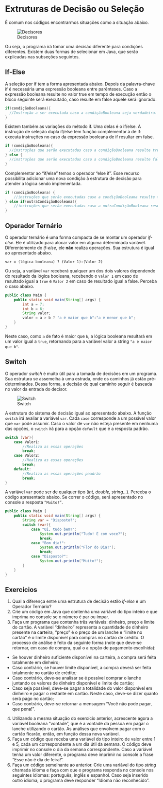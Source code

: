 # Extruturas de Decisão ou Seleção

É comum nos códigos encontrarmos situações como a situação abaixo.

![Decisores](imagens/decisores.png)

Ou seja, o programa irá tomar uma decisão diferente para condições diferentes. Existem duas formas de selecionar em Java, que serão explicadas nas subseções seguintes.

## If-Else

A seleção por if tem a forma apresentada abaixo. Depois da palavra-chave if é necessária uma expressão booleana entre parênteses. Caso a expressão booleana resulte no valor true em tempo de execução então o bloco seguinte será executado, caso resulte em false aquele será ignorado.

```java
if(condiçãoBooleana){
  //Instrução a ser executada caso a condiçãoBooleana seja verdadeira.
}
```

Existem também as variações do método if. Uma delas é o if/else. A instrução de seleção dupla if/else tem função complementar à de if: executa instruções no caso da expressão booleana de if resultar em false.

```java
if (condiçãoBooleana){
  //instruções que serão executadas caso a condiçãoBooleana resulte true.
} else {
  //instruções que serão executadas caso a condiçãoBooleana resulte false.
}
```

Complementar ao “if/else” temos o operador “else if”. Esse recurso possibilita adicionar uma nova condição à estrutura de decisão para atender a lógica sendo implementada.

```java
if (condiçãoBooleana) {
    //instruções que serão executadas caso a condiçãoBooleana resulte true.
} else if(outraCondiçãoBooleana){
    //instruções que serão executadas caso a outraCondiçãoBooleana resulte true.
}
```

## Operador Ternário

O operador ternário é uma forma compacta de se montar um operador *if-else*. Ele é utilizado para alocar valor em alguma determinada variável. Diferentemente do *if-else*, ele **não** realiza operações. Sua estrutura é igual ao apresentado abaixo.

```
var = (lógica booleana) ? (Valor 1):(Valor 2)
```

Ou seja, a variável `var` receberá qualquer um dos dois valores dependendo do resultado da lógica booleana, recebendo o `Valor 1` em caso de resultado igual a `true` e `Valor 2` em caso de resultado igual a false. Perceba o caso abaixo.

```java
public class Main {
    public static void main(String[] args) {
        int a = 7;
        int b = 6;
        String valor;
        valor = a > b ? "a é maior que b":"a é menor que b";
    }
}
```

Neste caso, como `a` de fato é maior que `b`, a lógica booleana resultará em um valor igual a `true`, retornando para a variável valor a string `"a é maior que b"`.

## Switch

O operador *switch* é muito útil para a tomada de decisões em um programa. Sua estrutura se assemelha à uma estrada, onde os caminhos já estão pré-determinados. Dessa forma, a decisão de qual caminho seguir é baseada no valor da entrada do decisor.

![Switch](imagens/switch.png)

A estrutura do sistema de decisão igual ao apresentado abaixo. A função `switch` irá avaliar a variável `var`. Cada `case` corresponde a um possível valor que `var` pode assumir. Caso o valor de `var` não esteja presente em nenhuma das opções, o `switch` irá para a opção `default` que é a resposta padrão.

```java
switch (var){
    case Valor1:
        //Realiza as essas operações
        break;
    case Valor2:
        //Realiza as essas operações
        break;
    default:
        //Realiza as essas operações paadrão
        break;
}
```

A variável `var` pode ser de qualquer tipo (*int, double, string*...). Perceba o código apresentado abaixo. Se correr o código, será apresentado no console a resposta `“Muito!”`.

```java
public class Main {
    public static void main(String[] args) {
        String var = "Disposto?";
        switch (var){
            case "Oi, tudo bem?":
                System.out.println("Tudo! E com voce?");
                break;
            case "Bom dia!":
                System.out.println("Flor do Dia!");
                break;
            case "Disposto?":
                System.out.println("Muito!");
        }
    }
}
```

## Exercícios {-}

1. Qual a diferença entre uma estrutura de decisão estilo *if-else* e um Operador Ternário?
2. Crie um código em Java que contenha uma variável do tipo inteiro e que imprima no console se o número é par ou ímpar.
3. Faça um programa que contenha três variáveis: dinheiro, preço e limite do cartão. A variável “dinheiro” representa a quantidade de dinheiro presente na carteira, “preço” é o preço de um lanche e “limite no cartão” é o limite disponível para compras no cartão de crédito. O processo de análise é feito da seguinte forma (note que deve-se retornar, em caso de compra, qual o a opção de pagamento escolhida):
- Se houver dinheiro suficiente disponível na carteira, a compra será feita totalmente em dinheiro;
- Caso contrário, se houver limite disponível, a compra deverá ser feita totalmente no cartão de crédito;
- Caso contrário, deve-se analisar se é possível comprar o lanche juntando os valores de dinheiro disponível e limite de cartão;
-	Caso seja possível, deve-se pagar a totalidade do valor disponível em dinheiro e pagar o restante em cartão. Neste caso, deve-se dizer quanto será pago no cartão;
-	Caso contrário, deve-se retornar a mensagem “Você não pode pagar, que pena!”.
4. Utilizando a mesma situação do exercício anterior, acrescente agora a variável booleana "vontade", que é a vontade da pessoa em pagar o lanche utilizando o cartão. As análises que envolvem pagar com o cartão ficarão, então, em função dessa nova variável.
5. Faça um código que receba uma variável do tipo inteiro de valor entre 1 e 5, cada um correspondente a um dia útil da semana. O código deve imprimir no console o dia da semana correspondente. Caso a variável tenha um valor diferente, o programa deve imprimir no console a frase “Esse não é dia de feira!”.
6. Faça um código semelhante ao anterior. Crie uma variável do tipo *string* chamada idioma e faça com que o programa responda no console nos seguintes idiomas: português, inglês e espanhol. Caso seja inserido outro idioma, o programa deve responder “Idioma não reconhecido”.
